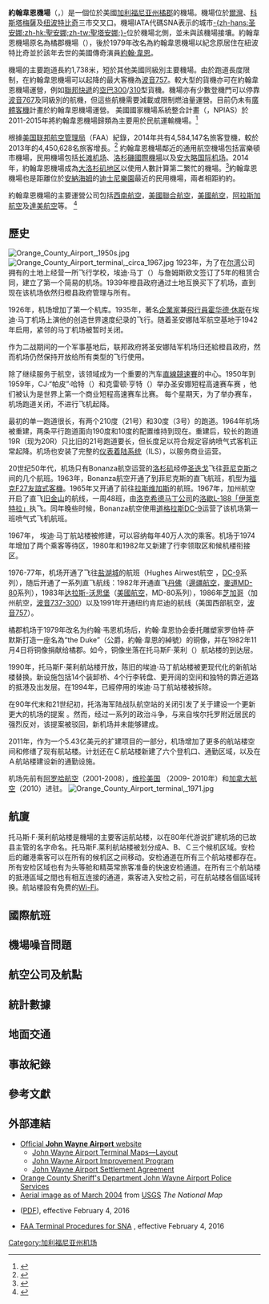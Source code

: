 {{noteTA

|T=zh-hans:约翰韦恩机场;zh-hk:尊榮機場;zh-tw:約翰韋恩機場;

|1=zh-hans:约翰韦恩机场;zh-hk:尊榮機場;zh-tw:約翰韋恩機場;

|2=zh-hans:约翰·韦恩;zh-hk:尊·榮;zh-tw:約翰·韋恩;

|3=zh-hans:美国联邦航空管理局;zh-hk:美國聯邦航空總署;zh-tw:美國聯邦航空總署;
}}
{{Infobox airport

| name          = 约翰韦恩机场
| image         = John Wayne Airport photo D Ramey Logan.jpg
| IATA          = SNA
| ICAO          = KSNA
| FAA           = SNA
| type          = 公用
| owner         = 橘郡
| operator      = 橘郡
| city-served   = [[橙縣_(加利福尼亞州)|橘郡]]
| location      = [[加利福尼亚州|加利福尼亚州]][[圣安娜_(加利福尼亚州)|圣安娜]]
| focus_city    = [[西南航空|西南航空]]
| elevation-f   = 56
| elevation-m   = 17
| website       = [http://www.ocair.com www.OCair.com]
| coordinates   = {{coord|33|40|32|N|117|52|06|W|region:US-CA|display=inline,title}}
| pushpin_map   = USA California Anaheim#USA Los Angeles Metropolitan Area#USA California#USA
| pushpin_mapsize = 200
| pushpin_label = '''SNA'''
| image_map     = Airport diagram - John Wayne Airport, Orange County, California (2014).jpg
| image_map_alt = A map with a grid overlay showing the terminals runways and other structures of the airport.
| image_mapsize = 180
| image_map_caption = FAA机场图表
| r1-number     = 2L/20R
| r1-length-f   = 5,701
| r1-length-m   = 1,738
| r1-surface    = 沥青
<!-- 未知參數 | r1_width_f    = 150 -->
<!-- 未知參數 | r1_width_m    = 46 -->
| r2-number     = 2R/20L
| r2-length-f   = 2,887
| r2-length-m   = 880
| r2-surface    = 沥青
<!-- 未知參數 | r2_width_f    = 75 -->
<!-- 未知參數 | r2_width_m    = 23 -->
| stat-year     = 2015
| stat1-header  = 起降架次（次）
| stat1-data    = 260,689
| stat2-header  = 通用航空起降架次
| stat2-data    = 174,989
| stat3-header  = 旅客吞吐量（人）
| stat3-data    = 10,180,258
| stat4-header  = 货邮吞吐量（吨）
| stat4-data    = 17,679
| footnotes     = Source: Airport website<ref>{{cite web |url=http://www.ocair.com/newsroom/news/?nr=nr-2016-02-02 |title=Airport Statistics |work=OCair.com |publisher=John Wayne Airport, Orange County |accessdate=2016-04-28 |archive-date=2016-05-18 |archive-url=https://web.archive.org/web/20160518090603/http://www.ocair.com/newsroom/news/?nr=nr-2016-02-02 |dead-url=no }} (see 2015 YTD)</ref>
}}
'''約翰韋恩機場'''（{{lang-en|'''John Wayne Airport'''}}，{{Airport codes|SNA<ref>{{cite web |url=http://www.iata.org/publications/Pages/code-search.aspx |title=IATA Airport Code Search (SNA: Santa Ana / John Wayne) |publisher=[[國際航空運輸協會|國際航空運輸協會]] |accessdate=2012-12-27 |archive-date=2019-01-07 |archive-url=https://web.archive.org/web/20190107090231/https://www.iata.org/publications/Pages/code-search.aspx |dead-url=no }}</ref>|KSNA|SNA}}）是一個位於美國[[加利福尼亚州|加利福尼亚州]][[橙縣_(加利福尼亞州)|橘郡]]的機場。機場位於[[歐文_(加利福尼亞州)|爾灣]]、[[科斯塔梅薩|科斯塔梅薩]]及[[纽波特比奇_(加利福尼亚州)|纽波特比奇]]三市交叉口。機場IATA代碼SNA表示的城市[[圣安娜_(加利福尼亚州)|-{zh-hans:圣安娜;zh-hk:聖安娜;zh-tw:聖塔安娜;}-]]位於機場北側，並未與該機場接壤。約翰韋恩機場原名為橘郡機場（{{lang|en|Orange County Airport}}），後於1979年改名為約翰韋恩機場以紀念原居住在紐波特比奇並於該年去世的美國傳奇演員[[約翰·韋恩|約翰·韋恩]]。

機場的主要跑道長約1,738米，短於其他美國同級別主要機場。由於跑道長度限制，在約翰韋恩機場可以起降的最大客機為[[波音757|波音757]]。較大型的貨機亦可在約翰韋恩機場運營，例如[[聯邦快遞|聯邦快遞]]的[[空中客车A300|空巴300]]/[[空中客车A310|310]]型貨機。機場亦有少數登機門可以停靠[[波音767|波音767]]及同級別的航機，但這些航機需要減載或限制燃油量運營。目前仍未有[[廣體飛機|廣體客機]]計畫於約翰韋恩機場運營。
美國國家機場系統整合計畫（{{lang|en|The National Plan of Integrated Airport Systems}}，NPIAS）於2011-2015年將約翰韋恩機場歸類為主要用於民航運輸機場。<ref>{{Cite web |url=http://www.faa.gov/airports/planning_capacity/npias/reports/media/2011/npias_2011_appA.pdf |title=2011–2015 NPIAS Report, Appendix A |format=PDF, 2.03 MB |work=National Plan of Integrated Airport Systems |publisher=Federal Aviation Administration |date=2010-10-04 |accessdate=2016-02-15 |archive-date=2012-09-27 |archive-url=https://web.archive.org/web/20120927084535/http://www.faa.gov/airports/planning_capacity/npias/reports/media/2011/npias_2011_appA.pdf |dead-url=no }}</ref>

根據[[美国联邦航空管理局|美国联邦航空管理局]]（FAA）紀錄，2014年共有4,584,147名旅客登機，較於2013年的4,450,628名旅客增長。<ref>{{Cite web |url=http://www.faa.gov/airports/planning_capacity/passenger_allcargo_stats/passenger/media/cy14-commercial-service-enplanements.pdf |title=Enplanements for CY 2011 |format=PDF, 1.7 MB |work=CY 2014 Passenger Boardings at Commercial Service Airports |publisher=Federal Aviation Administration |date=2015-09-22 |accessdate=2016-02-15 |archive-date=2015-10-06 |archive-url=https://web.archive.org/web/20151006014130/https://www.faa.gov/airports/planning_capacity/passenger_allcargo_stats/passenger/media/cy14-commercial-service-enplanements.pdf |dead-url=no }}</ref> 約翰韋恩機場鄰近的通用航空機場包括富樂頓市機場，民用機場包括[[长滩机场|长滩机场]]、[[洛杉磯國際機場|洛杉磯國際機場]]以及[[安大略国际机场|安大略国际机场]]。2014年，約翰韋恩機場成為[[大洛杉矶地区|大洛杉矶地区]]以使用人數計算第二繁忙的機場。<ref>{{Cite web |url=http://www.aci-na.org/content/airport-traffic-reports |title=2014 North American (ACI-NA) Top 50 airports (includes Passenger, Cargo and Movements) Retrieved December 18, 2015 |format=XLS, 147KB |publisher=Airport Council International |accessdate=2016-02-15 |archiveurl=https://web.archive.org/web/20131101090305/http://www.aci-na.org/content/airport-traffic-reports |archive-date=2013-11-01 |dead-url=yes }}</ref>約翰韋恩機場也是距離位於[[阿納海姆_(加利福尼亞州)|安納海姆]]的[[迪士尼樂園|迪士尼樂園]]最近的民用機場，兩者相距約約{{convert|23|km|mi}}。

約翰韋恩機場的主要運營公司包括[[西南航空|西南航空]]，[[聯合航空|美國聯合航空]]，[[美國航空|美國航空]]，[[阿拉斯加航空|阿拉斯加航空]]及[[達美航空|達美航空]]等。 <ref>{{Cite web |url=http://www.rita.dot.gov/bts/data_and_statistics/by_mode/airline_and_airports/airline_passengers.html |title=DOT BTS Passenger Data from SNA |work=1/15 to 9/15 Date search of SNA by each Airline (WN: 1,569,780, AA(+US) 528,435, UA 483,764, AS 384,842, DL, 283,186 |publisher=DOT BTS |date=2015-12-18 |access-date=2016-02-15 |archive-url=https://web.archive.org/web/20171203203034/https://www.rita.dot.gov/bts/data_and_statistics/by_mode/airline_and_airports/airline_passengers.html |archive-date=2017-12-03 |dead-url=yes }}</ref>



==歷史==
[[File:Orange_County_Airport,_1950s.jpg|thumb]]
[[File:Orange_County_Airport_terminal,_circa_1967.jpg|thumb]]
1923年，为了在[[尔湾|尔湾]]公司拥有的土地上经营一所飞行学校，埃迪·马丁（{{lang|en|Eddie Martin}}）与詹姆斯欧文签订了5年的租赁合同，建立了第一个简易的机场。1939年橙县政府通过土地互换买下了机场，直到现在该机场依然归橙县政府管理与所有。

1926年，机场增加了第一个机库。1935年，著名[[企業家|企業家]]兼[[飛行員|飛行員]][[霍华德·休斯|霍华德·休斯]]在埃迪·马丁机场上演他的创造世界速度纪录的飞行。随着圣安娜陆军航空基地于1942年启用，紧邻的马丁机场被暂时关闭。

作为二战期间的一个军事基地后，联邦政府將圣安娜陆军机场归还給橙县政府，然而机场仍然保持开放给所有类型的飞行使用。

除了继续服务于航空，该领域成为一个重要的汽车[[直線競速賽|直線競速賽]]的中心。1950年到1959年，CJ·“帕皮”·哈特（{{lang|en|C.J. "Pappy" Hart}}）和克雷顿·亨特（{{lang|en|Creighton Hunter}}）举办圣安娜短程高速赛车赛 ，他们被认为是世界上第一个商业短程高速赛车比赛。 每个星期天，为了举办赛车，机场跑道关闭，不进行飞机起降。

最初的单一跑道很长，有两个210度（21号）和30度（3号）的跑道。1964年机场被重建，两条平行跑道面向190度和10度的配置维持到现在。重建后，较长的跑道19R（现为20R）只比旧的21号跑道要长，但长度足以符合规定容纳喷气式客机正常起降。机场也安装了完整的[[仪表着陆系统|仪表着陆系统]]（ILS），以服务商业运营。

20世纪50年代，机场只有Bonanza航空运营的[[洛杉磯國際機場|洛杉矶]]经停[[聖地牙哥國際機場|圣迭戈]]飞往[[菲尼克斯天港国际机场|菲尼克斯]]之间的几个航班。1963年，Bonanza航空开通了到菲尼克斯的直飞航班，机型为[[福克F27|福克F27友誼式客機]]。1965年又开通了前往[[拉斯维加斯|拉斯维加斯]]的航班。1967年，加州航空开启了直飞[[旧金山|旧金山]]的航线，一周48班，由[[洛克希德·马丁|洛克希德马丁公司]]的[[洛克希德L-188|洛歇L-188「伊萊克特拉」]]执飞。同年晚些时候，Bonanza航空使用[[道格拉斯DC-9|道格拉斯DC-9]]运营了该机场第一班喷气式飞机航班。

1967年， 埃迪·马丁航站楼被修建，可以容纳每年40万人次的乘客。机场于1974年增加了两个乘客等待区，1980年和1982年又新建了行李领取区和候机楼衔接区。

1976-77年，机场开通了飞往[[盐湖城国际机场|盐湖城]]的航班（Hughes Airwest航空 ，[[DC-9|DC-9]]系列），随后开通了一系列直飞航线：1982年开通直飞[[丹佛國際機場|丹佛]]（[[邊疆航空|邊疆航空]]，[[麥道MD-80|麥道MD-80]]系列），1983年[[达拉斯-沃思堡国际机场|达拉斯-沃思堡]]（[[美國航空|美國航空]]，MD-80系列），1986年[[奥黑尔国际机场|芝加哥]]（加州航空，[[波音737-300|波音737-300]]）以及1991年开通纽约肯尼迪的航线（美国西部航空，[[波音757|波音757]]）。

橘郡机场于1979年改名为约翰·韦恩机场后，約翰·韋恩协会委托雕塑家罗伯特·萨默斯打造一座名為“the Duke”（公爵，約翰·韋恩的綽號）的铜像，并在1982年11月4日将铜像捐献给橘郡。如今，铜像坐落在托马斯F·莱利（{{lang|en|Thomas F. Riley}}）航站楼的到达层。

1990年，托马斯F·莱利航站楼开放，陈旧的埃迪·马丁航站楼被更现代化的新航站楼替换。新设施包括14个装卸桥、4个行李转盘、更开阔的空间和独特的靠近道路的抵港及出发层。在1994年，已經停用的埃迪·马丁航站楼被拆除。

在90年代末和21世纪初，托洛海军陆战队航空站的关闭引发了关于建设一个更新更大的机场的提案 。然而，经过一系列的政治斗争，与来自埃尔托罗附近居民的强烈反对，该提案被驳回，新机场并未能够建成。

2011年，作为一个5.43亿美元的扩建项目的一部分，机场增加了更多的航站楼空间和修缮了现有航站楼。计划还在Ｃ航站楼新建了六个登机口、通勤区域，以及在Ａ航站楼建设新的通勤设施。

机场先前有[[阿罗哈航空|阿罗哈航空]]（2001-2008），[[維珍美國航空|维珍美国]] （2009- 2010年）和[[加拿大航空|加拿大航空]]（2010）进驻。
[[File:Orange_County_Airport_terminal,_1971.jpg|thumb]]

==航廈==
托马斯·F·莱利航站楼是機場的主要客运航站楼，以在80年代游说扩建机场的已故县主管的名字命名。托马斯F.莱利航站楼被划分成A、B、Ｃ三个候机区域。安检后的離港乘客可以在所有的候机区之间移动。安检通道在所有三个航站楼都存在。所有安检区域也有为头等舱和精英常旅客准备的快速安检通道。在所有三个航站楼​的抵港區域​之間也有相互连接的通道，乘客进入安检之前，可在航站楼各個區域转换。航站楼設有免费的[[Wi-Fi|Wi-Fi]]。

==國際航班==

==機場噪音問題==

==航空公司及航點==

==統計數據==

==地面交通==

==事故紀錄==

==參考文獻==
{{reflist|35em}}

==外部連結==
* [http://www.ocair.com Official '''John Wayne Airport''' website] {{Wayback|url=http://www.ocair.com/ |date=20210501215015 }}
** [http://www.ocair.com/maps/terminal.aspx John Wayne Airport Terminal Maps—Layout] {{Wayback|url=http://www.ocair.com/maps/terminal.aspx |date=20140106195428 }}
** [http://www.ocair.com/Improvements/ John Wayne Airport Improvement Program] {{Wayback|url=http://www.ocair.com/Improvements/ |date=20131231195206 }}
** [http://www.ocair.com/AboutJWA/SettlementAgreement.aspx John Wayne Airport Settlement Agreement] {{Wayback|url=http://www.ocair.com/AboutJWA/SettlementAgreement.aspx |date=20130315125653 }}
* [https://web.archive.org/web/20110927055921/http://www.ocgov.com/ocgov/Sheriff-Coroner%20-%20Sandra%20Hutchens/Patrol%20Areas/Airport%20Operations Orange County Sheriff's Department John Wayne Airport Police Services]
* [http://msrmaps.com/map.aspx?t=4&s=12&lat=33.6757&lon=-117.8682&w=600&h=700&lp=---+None+--- Aerial image as of March 2004] from [[美國地質調查局|USGS]] ''The National Map''
* {{FAA-diagram|00377}}([[便携式文档格式|PDF]])<span contenteditable="false">, effective February 4, 2016</span>
* [https://www.faa.gov/air_traffic/flight_info/aeronav/digital_products/dtpp/search/results/?cycle=1602&ident=SNA FAA Terminal Procedures for SNA] {{Wayback|url=https://www.faa.gov/air_traffic/flight_info/aeronav/digital_products/dtpp/search/results/?cycle=1602&ident=SNA |date=20200326022212 }}<span>, effective February 4, 2016</span>
<span class="cx-segment" data-segmentid="1412"></span>

[[Category:加利福尼亚州机场|Category:加利福尼亚州机场]]